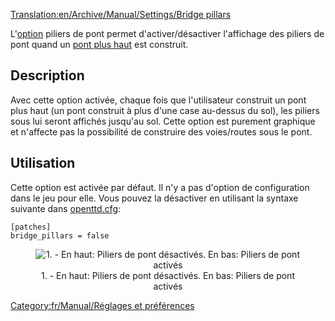 [[Translation:en/Archive/Manual/Settings/Bridge pillars]]


[[Category:fr/Manual/Réglages et préférences]]

L'[[fr/Archive/Manual/Settings/Options avancées|option]] piliers de pont permet d'activer/désactiver l'affichage des piliers de pont quand un [[fr/Archive/Manual/Pont plus haut|pont plus haut]] est construit.

==Description==
Avec cette option activée, chaque fois que l'utilisateur construit un pont plus haut (un pont construit à plus d'une case au-dessus du sol), les piliers sous lui seront affichés jusqu'au sol. Cette option est purement graphique et n'affecte pas la possibilité de construire des voies/routes sous le pont.

== Utilisation ==
Cette option est activée par défaut. Il n'y a pas d'option de configuration dans le jeu pour elle. Vous pouvez la désactiver en utilisant la syntaxe suivante dans [[fr/Archive/Manual/Settings/Openttd.cfg|openttd.cfg]]:

<pre>
[patches]
bridge_pillars = false
</pre>

<center>[[File:en/Archive/Manual/Settings/Bridge Pillars.png|center|frame|1. - En haut: Piliers de pont désactivés. En bas: Piliers de pont activés]]</center>